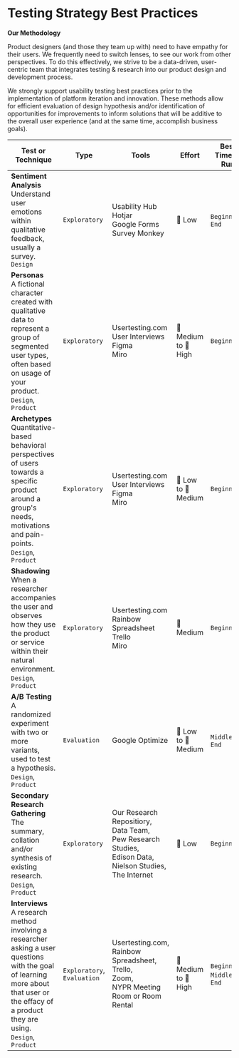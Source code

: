 
<Meta title="Best Practices/Testing Strategies" />

# Testing Strategy Best Practices

**Our Methodology**

Product designers (and those they team up with) need to have empathy for their users. We frequently need to switch lenses, to see our work from other perspectives. To do this effectively, we strive to be a data-driven, user-centric team that integrates testing & research into our product design and development process.

We strongly support usability testing best practices prior to the implementation of platform iteration and innovation. These methods allow for efficient evaluation of design hypothesis and/or identification of opportunities for improvements to inform solutions that will be additive to the overall user experience (and at the same time, accomplish business goals).

| Test or Technique  | Type | Tools | Effort | Best Time to Run |
|--------------------|------|-------|--------|------------------|
| **Sentiment Analysis**<br/> Understand user emotions within qualitative feedback, usually a survey. <br/>`Design` | `Exploratory` | Usability Hub <br/> Hotjar <br/> Google Forms <br/>Survey Monkey | 💚 Low | `Beginning`, `End` |
| **Personas**<br/> A fictional character created with qualitative data to represent a group of segmented user types, often based on usage of your product.  <br/>`Design`, `Product` | `Exploratory` | Usertesting.com <br/> User Interviews <br/> Figma <br/> Miro | 🔸 Medium to 🔺 High | `Beginning` |
| **Archetypes**<br/> Quantitative-based behavioral perspectives of users towards a specific product around a group's needs, motivations and pain-points.  <br/>`Design`, `Product` | `Exploratory` | Usertesting.com <br/> User Interviews <br/> Figma <br/> Miro | 💚 Low to 🔸 Medium | `Beginning` |
| **Shadowing**<br/> When a researcher accompanies the user and observes how they use the product or service within their natural environment.  <br/>`Design`, `Product` | `Exploratory` | Usertesting.com <br/> Rainbow Spreadsheet <br/> Trello <br/> Miro | 🔸 Medium | `Beginning` |
| **A/B Testing**<br/> A randomized experiment with two or more variants, used to test a hypothesis.  <br/>`Design`, `Product` | `Evaluation` | Google Optimize | 💚 Low to 🔸 Medium | `Middle`, `End` |
| **Secondary Research Gathering**<br/> The summary, collation and/or synthesis of existing research.  <br/>`Design`, `Product` | `Exploratory` | Our Research Repositiory, <br/> Data Team,<br/> Pew Research Studies,<br/> Edison Data,<br/> Nielson Studies,<br/> The Internet | 💚 Low | `Beginning` |
| **Interviews**<br/> A research method involving a researcher asking a user questions with the goal of learning more about that user or the effacy of a product they are using.  <br/>`Design`, `Product` | `Exploratory`, `Evaluation` | Usertesting.com,<br/> Rainbow Spreadsheet,<br/> Trello, <br/> Zoom, <br/> NYPR Meeting Room or Room Rental | 🔸 Medium to 🔺 High | `Beginning`, `Middle`, `End` |

